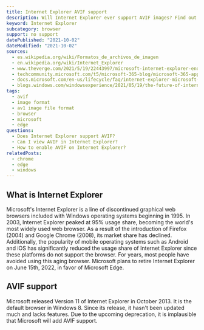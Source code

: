 ```yaml
---
title: Internet Explorer AVIF support
description: Will Internet Explorer ever support AVIF images? Find out here.
keyword: Internet Explorer
subcategory: browser
support: no support
datePublished: "2021-10-02"
dateModified: "2021-10-02"
sources:
  - es.wikipedia.org/wiki/Formatos_de_archivos_de_imagen
  - en.wikipedia.org/wiki/Internet_Explorer
  - www.theverge.com/2021/5/19/22443997/microsoft-internet-explorer-end-of-support-date
  - techcommunity.microsoft.com/t5/microsoft-365-blog/microsoft-365-apps-say-farewell-to-internet-explorer-11-and/ba-p/1591666
  - docs.microsoft.com/en-us/lifecycle/faq/internet-explorer-microsoft-edge
  - blogs.windows.com/windowsexperience/2021/05/19/the-future-of-internet-explorer-on-windows-10-is-in-microsoft-edge/
tags:
  - avif
  - image format
  - av1 image file format
  - browser
  - microsoft
  - edge
questions:
  - Does Internet Explorer support AVIF?
  - Can I view AVIF in Internet Explorer?
  - How to enable AVIF on Internet Explorer?
relatedPosts:
  - chrome
  - edge
  - windows
---
```


## What is Internet Explorer

Microsoft's Internet Explorer is a line of discontinued graphical web browsers included with Windows operating systems beginning in 1995. In 2003, Internet Explorer peaked at 95% usage share, becoming the world's most widely used web browser. As a result of the introduction of Firefox (2004) and Google Chrome (2008), its market share has declined. Additionally, the popularity of mobile operating systems such as Android and iOS has significantly reduced the usage share of Internet Explorer since these platforms do not support the browser. For years, most people have avoided using this aging browser. Microsoft plans to retire Internet Explorer on June 15th, 2022, in favor of Microsoft Edge.

## AVIF support

Microsoft released Version 11 of Internet Explorer in October 2013. It is the default browser in Windows 8. Since its release, it hasn't been updated much and lacks features. Due to the upcoming deprecation, it is implausible that Microsoft will add AVIF support.
